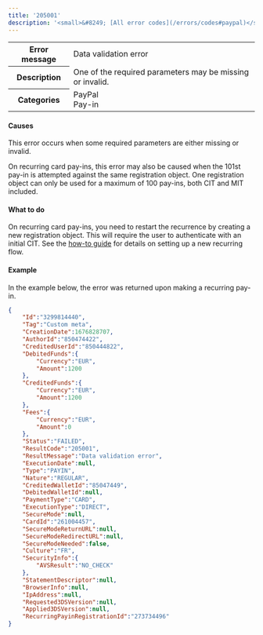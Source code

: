 ---
title: '205001'  
description: '<small>&#8249; [All error codes](/errors/codes#paypal)</small>'
---
  
<table>
    <tbody>
        <tr>
            <th class="header"><strong>Error message</strong></th>
            <td class="table-content">Data validation error</td>
        </tr>
        <tr>
            <th class="header"><strong>Description</strong></th>
            <td class="table-content">One of the required parameters may be missing or invalid.</td>
        </tr>
        <tr>
            <th class="header"><strong>Categories</strong></th>
            <td class="table-content">  
<div class="pill pill-gray">PayPal</div>  
<div class="pill pill-gray">Pay-in</div>
</td>
        </tr>
    </tbody>
</table>  

#### Causes  

This error occurs when some required parameters are either missing or invalid.

On recurring card pay-ins, this error may also be caused when the 101st pay-in is attempted against the same registration object. One registration object can only be used for a maximum of 100 pay-ins, both CIT and MIT included.

#### What to do 

On recurring card pay-ins, you need to restart the recurrence by creating a new registration object. This will require the user to authenticate with an initial CIT. See the <a href="/guides/payment-methods/card/recurring/how-to">how-to guide</a> for details on setting up a new recurring flow.


#### Example  

In the example below, the error was returned upon making a recurring pay-in.  
```json API Response
{
    "Id":"3299814440",
    "Tag":"Custom meta",
    "CreationDate":1676828707,
    "AuthorId":"850474422",
    "CreditedUserId":"850444822",
    "DebitedFunds":{
        "Currency":"EUR",
        "Amount":1200
    },
    "CreditedFunds":{
        "Currency":"EUR",
        "Amount":1200
    },
    "Fees":{
        "Currency":"EUR",
        "Amount":0
    },
    "Status":"FAILED",
    "ResultCode":"205001",
    "ResultMessage":"Data validation error",
    "ExecutionDate":null,
    "Type":"PAYIN",
    "Nature":"REGULAR",
    "CreditedWalletId":"85047449",
    "DebitedWalletId":null,
    "PaymentType":"CARD",
    "ExecutionType":"DIRECT",
    "SecureMode":null,
    "CardId":"261004457",
    "SecureModeReturnURL":null,
    "SecureModeRedirectURL":null,
    "SecureModeNeeded":false,
    "Culture":"FR",
    "SecurityInfo":{
        "AVSResult":"NO_CHECK"
    },
    "StatementDescriptor":null,
    "BrowserInfo":null,
    "IpAddress":null,
    "Requested3DSVersion":null,
    "Applied3DSVersion":null,
    "RecurringPayinRegistrationId":"273734496"
}
```